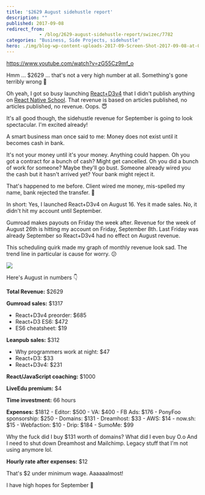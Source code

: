 ```yaml
---
title: '$2629 August sidehustle report'
description: ""
published: 2017-09-08
redirect_from: 
            - /blog/2629-august-sidehustle-report/swizec/7782
categories: "Business, Side Projects, sidehustle"
hero: ./img/blog-wp-content-uploads-2017-09-Screen-Shot-2017-09-08-at-00.18.33.png
---
```

https://www.youtube.com/watch?v=zG55Cz9mf_o

Hmm ... \$2629 ... that&#x27;s not a very high number at all. Something&#x27;s gone terribly wrong 🤔

Oh yeah, I got so busy launching [React+D3v4](https://swizec.com/reactd3js) that I didn&#x27;t publish anything on [React Native School](http://reactnative.school). That revenue is based on articles published, no articles published, no revenue. Oops. 😇

It&#x27;s all good though, the sidehustle revenue for September is going to look spectacular. I&#x27;m excited already!

A smart business man once said to me: Money does not exist until it becomes cash in bank.

It&#x27;s not your money until it&#x27;s your money. Anything could happen. Oh you got a contract for a bunch of cash? Might get cancelled. Oh you did a bunch of work for someone? Maybe they&#x27;ll go bust. Someone already wired you the cash but it hasn&#x27;t arrived yet? Your bank might reject it.

That&#x27;s happened to me before. Client wired me money, mis-spelled my name, bank rejected the transfer. 💩

In short: Yes, I launched React+D3v4 on August 16. Yes it made sales. No, it didn&#x27;t hit my account until September.

Gumroad makes payouts on Friday the week after. Revenue for the week of August 26th is hitting my account on Friday, September 8th. Last Friday was already September so React+D3v4 had no effect on August revenue.

This scheduling quirk made my graph of monthly revenue look sad. The trend line in particular is cause for worry. 😕

![](./img/blog-wp-content-uploads-2017-09-Screen-Shot-2017-09-08-at-00.18.33.png)

Here&#x27;s August in numbers 👇

**Total Revenue:** \$2629

**Gumroad sales:** \$1317

- React+D3v4 preorder: \$685
- React+D3 ES6: \$472
- ES6 cheatsheet: \$19

**Leanpub sales:** \$312

- Why programmers work at night: \$47
- React+D3: \$33
- React+D3v4: \$231

**React/JavaScript coaching:** \$1000

**LiveEdu premium:** \$4

**Time investment:** 66 hours

**Expenses:** $1812 - Editor: $500 - VA: $400 - FB Ads: $176 - PonyFoo sponsorship: $250 - Domains: $131 - Dreamhost: $33 - AWS: $14 - now.sh: $15 - Webfaction: $10 - Drip: $184 - SumoMe: $99

Why the fuck did I buy \$131 worth of domains? What did I even buy O.o And I need to shut down Dreamhost and Mailchimp. Legacy stuff that I&#x27;m not using anymore lol.

**Hourly rate after expenses:** \$12

That&#x27;s \$2 under minimum wage. Aaaaaalmost!

I have high hopes for September 🤞
